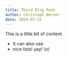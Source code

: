 ---
title: Third Blog Post
author: Christoph Werner
date: 2019-07-15
---

This is a little bit of content

- It can also use
- nice lists! yay! \o/
